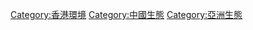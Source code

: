 {{catmore}}
{{Commonscat|Environment of Hong Kong}}

[[Category:香港環境|Category:香港環境]]
[[Category:中國生態|Category:中國生態]]
[[Category:亞洲生態|Category:亞洲生態]]